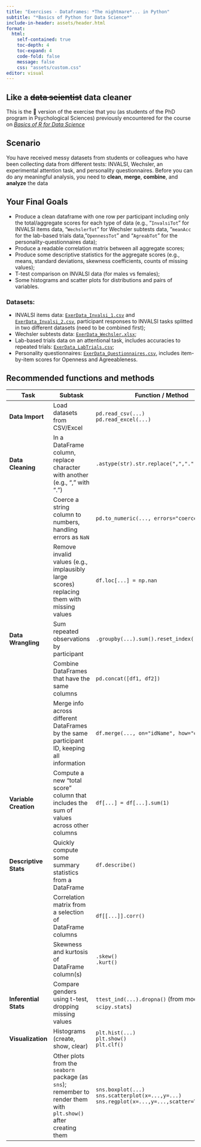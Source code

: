 ```yaml
---
title: "Exercises - Dataframes: *The nightmare*... in Python"
subtitle: "*Basics of Python for Data Science*"
include-in-header: assets/header.html
format: 
  html:
    self-contained: true
    toc-depth: 4  
    toc-expand: 4
    code-fold: false 
    message: false
    css: "assets/custom.css"
editor: visual
---
```


## Like a ~~data scientist~~ data cleaner

This is the 🐍 version of the exercise that you (as students of the PhD program in Psychological Sciences) previously encountered for the course on <a href="https://enricotoffalini.github.io/Basics-R/" target="_blank"><em>Basics of R for Data Science</em></a>

## Scenario

You have received messy datasets from students or colleagues who have been collecting data from different tests: INVALSI, Wechsler, an experimental attention task, and personality questionnaires. Before you can do any meaningful analysis, you need to **clean**, **merge**, **combine**, and **analyze** the data

## Your Final Goals

-   Produce a clean dataframe with one row per participant including only the total/aggregate scores for each type of data (e.g., "`InvalsiTot`" for INVALSI items data, "`WechslerTot`" for Wechsler subtests data, "`meanAcc` for the lab-based trials data, "`OpennessTot`" and "`AgreabTot`" for the personality-questionnaires data);
-   Produce a readable correlation matrix between all aggregate scores;
-   Produce some descriptive statistics for the aggregate scores (e.g., means, standard deviations, skewness coefficients, counts of missing values);
-   T-test comparison on INVALSI data (for males vs females);
-   Some histograms and scatter plots for distributions and pairs of variables.

### Datasets:

-   INVALSI items data: <a href="data/ExerData_Invalsi_1.csv" download="ExerData_Invalsi_1.csv">`ExerData_Invalsi_1.csv`</a> and <a href="data/ExerData_Invalsi_2.csv" download="ExerData_Invalsi_2.csv">`ExerData_Invalsi_2.csv`</a>, participant responses to INVALSI tasks splitted in two different datasets (need to be combined first);
-   Wechsler subtests data: <a href="data/ExerData_Wechsler.xlsx" download="ExerData_Wechsler.xlsx">`ExerData_Wechsler.xlsx`</a>;
-   Lab-based trials data on an attentional task, includes accuracies to repeated trials: <a href="data/ExerData_LabTrials.csv" download="ExerData_LabTrials.csv">`ExerData_LabTrials.csv`</a>;
-   Personality questionnaires: <a href="data/ExerData_Questionnaires.csv" download="ExerData_Questionnaires.csv">`ExerData_Questionnaires.csv`</a>, includes item-by-item scores for Openness and Agreeableness.

## Recommended functions and methods

| **Task** | **Subtask** | **Function / Method** |
|------------------|----------------------------|---------------------------|
| **Data Import** | Load datasets from CSV/Excel | `pd.read_csv(...)` <br/> `pd.read_excel(...)` |
| **Data Cleaning** | In a DataFrame column, replace character with another (e.g., "," with ".") | `.astype(str).str.replace(",",".")` |
|  | Coerce a string column to numbers, handling errors as `NaN` | `pd.to_numeric(..., errors="coerce")` |
|  | Remove invalid values (e.g., implausibly large scores) replacing them with missing values | `df.loc[...] = np.nan` |
| **Data Wrangling** | Sum repeated observations by participant | `.groupby(...).sum().reset_index()` |
|  | Combine DataFrames that have the same columns | `pd.concat([df1, df2])` |
|  | Merge info across different DataFrames by the same participant ID, keeping all information | `df.merge(..., on="idName", how="outer")` |
| **Variable Creation** | Compute a new "total score" column that includes the sum of values across other columns | `df[...] = df[...].sum(1)` |
| **Descriptive Stats** | Quickly compute some summary statistics from a DataFrame | `df.describe()` |
|  | Correlation matrix from a selection of DataFrame columns | `df[[...]].corr()` |
|  | Skewness and kurtosis of DataFrame column(s) | `.skew()`<br/> `.kurt()` |
| **Inferential Stats** | Compare genders using t-test, dropping missing values | `ttest_ind(...).dropna()` (from module `scipy.stats`) |
| **Visualization** | Histograms (create, show, clear) | `plt.hist(...)`<br/> `plt.show()`<br/> `plt.clf()` |
|  | Other plots from the `seaborn` package (as `sns`); remember to render them with `plt.show()` after creating them | `sns.boxplot(...)`<br/> `sns.scatterplot(x=...,y=...)`<br/> `sns.regplot(x=...,y=...,scatter=True,ci=95)` |
